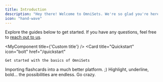 ```yaml
---
title: Introduction
description: "Hey there! Welcome to OmniSets. We're so glad you're here. 🎉"
icon: "hand-wave"
---
```






Explore the guides below to get started. If you have any questions, feel free to [reach out to us](https://www.omnisets.com/contact/live_support/).

<MyComponent title={'Custom title'} />
<CardGroup cols={1}>
  <Card
    title="Quickstart"
    icon="bolt"
    href="/quickstart"
  >
    Get started with the basics of OmniSets
  </Card>
</CardGroup>
<CardGroup cols={2}>
  <Card
    title="Importing"
    icon="file-import"
    href="/guides/importing"
  >
    Importing flashcards into a much better platform. ;)
  </Card>
  <Card
    title="Creating Flashcards"
    icon="palette"
    href="/guides/creating-flashcards"
  >
    Highlight, underline, bold... the possibilities are endless. Go crazy.
  </Card>
</CardGroup>
